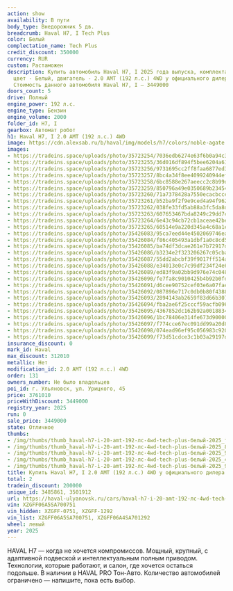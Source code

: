 ```yaml
---
action: show
availability: В пути
body_type: Внедорожник 5 дв.
breadcrumb: Haval H7, I Tech Plus
color: Белый
complectation_name: Tech Plus
credit_discount: 350000
currency: RUR
custom: Растаможен
description: Купить автомобиль Haval H7, I 2025 года выпуска, комплектация Tech Plus,
  цвет - Белый, двигатель - 2.0 AMT (192 л.с.) 4WD у официального дилера в г. Ульяновск.
  Стоимость данного автомобиля Haval H7, I – 3449000
doors_count: 5
drive: Полный
engine_power: 192 л.с.
engine_type: Бензин
engine_volume: 2000
folder_id: H7, I
gearbox: Автомат робот
h1: Haval H7, I 2.0 AMT (192 л.с.) 4WD
image: https://cdn.alexsab.ru/b/haval/img/models/h7/colors/noble-agate.webp
images:
- https://tradeins.space/uploads/photo/35723254/7036edb6274e63f6b0a94c366e0fb92b.jpg
- https://tradeins.space/uploads/photo/35723255/36d016df894f5bee6204a61768488c3a.jpg
- https://tradeins.space/uploads/photo/35723256/9731695cc2ff8faa6877ed367dc977f9.jpg
- https://tradeins.space/uploads/photo/35723257/8bc4a34f8ee4099240944efdfb947311.jpg
- https://tradeins.space/uploads/photo/35723258/6bc8588e267aeecc2c8b99de1b69c8a1.jpg
- https://tradeins.space/uploads/photo/35723259/850796a49e0350689b234543bbd3df7e.jpg
- https://tradeins.space/uploads/photo/35723260/71a7378428a7550ecacbcce8a1b82ea2.jpg
- https://tradeins.space/uploads/photo/35723261/b52ba9f2f9e9ced4a94f962b8cacedf7.jpg
- https://tradeins.space/uploads/photo/35723262/038fe33fd5ab88a3fc5da8d3a90f25cb.jpg
- https://tradeins.space/uploads/photo/35723263/607653467bda8249c29dd7cfd3a2c318.jpg
- https://tradeins.space/uploads/photo/35723264/6e43c94cb72cb1aceae42beed20ed2a9.jpg
- https://tradeins.space/uploads/photo/35723265/60514e9a220d345a4c68a1e2ac545d90.jpg
- https://tradeins.space/uploads/photo/35426083/95ca7eed44e4502069746ea1ad7d8ef6.jpg
- https://tradeins.space/uploads/photo/35426084/f86c405493a1dbf1a0c8cd5a8c9c5a8d.jpg
- https://tradeins.space/uploads/photo/35426085/ba74df3dcae261e7b72917ddf2a6223f.jpg
- https://tradeins.space/uploads/photo/35426086/b3234e2f323206267c05cba57008390d.jpg
- https://tradeins.space/uploads/photo/35426087/55dd2abcbf39f9017ff514ab6ab515c3.jpg
- https://tradeins.space/uploads/photo/35426088/e34013e0c7c99df234f24e6e262a1e6e.jpg
- https://tradeins.space/uploads/photo/35426089/ed83f9a02bb9d976e74c04851b03b0b1.jpg
- https://tradeins.space/uploads/photo/35426090/fe7fa8c9010425b4b92b0fdffba9f0eb.jpg
- https://tradeins.space/uploads/photo/35426091/d6cee90752cef03e6a07fae1baf325ca.jpg
- https://tradeins.space/uploads/photo/35426092/087896e717c0db0b80f4388b30208819.jpg
- https://tradeins.space/uploads/photo/35426093/2894143ab2659f83d66b3071b5d33dfc.jpg
- https://tradeins.space/uploads/photo/35426094/fba2ae6f25cccf59acfb0965ecc81321.jpg
- https://tradeins.space/uploads/photo/35426095/4367852dc162b92a001883400deb6f68.jpg
- https://tradeins.space/uploads/photo/35426096/1bc78406e314fe673d90000a54b93178.jpg
- https://tradeins.space/uploads/photo/35426097/f774cce67ec091dd99a20d8c5fc0d89c.jpg
- https://tradeins.space/uploads/photo/35426098/074ead96ef95c056983c92087c4f7b11.jpg
- https://tradeins.space/uploads/photo/35426099/f73d51cdce3c1b03a29197d5635508ad.jpg
insurance_discount: 0
mark_id: Haval
max_discount: 312010
metallic: Нет
modification_id: 2.0 AMT (192 л.с.) 4WD
order: 131
owners_number: Не было владельцев
poi_id: г. Ульяновск, ул. Урицкого, 45
price: 3761010
priceWithDiscount: 3449000
registry_year: 2025
run: 0
sale_price: 3449000
state: Отличное
thumbs:
- /img/thumbs/thumb_haval-h7-i-20-amt-192-лс-4wd-tech-plus-белый-2025_fb92b_0.webp
- /img/thumbs/thumb_haval-h7-i-20-amt-192-лс-4wd-tech-plus-белый-2025_88c3a_1.webp
- /img/thumbs/thumb_haval-h7-i-20-amt-192-лс-4wd-tech-plus-белый-2025_977f9_2.webp
- /img/thumbs/thumb_haval-h7-i-20-amt-192-лс-4wd-tech-plus-белый-2025_47311_3.webp
- /img/thumbs/thumb_haval-h7-i-20-amt-192-лс-4wd-tech-plus-белый-2025_9c8a1_4.webp
title: Купить Haval H7, I 2.0 AMT (192 л.с.) 4WD у официального дилера в Ульяновске
total: 2
tradein_discount: 200000
unique_id: 3485861, 3501912
url: https://haval-ulyanovsk.ru/cars/haval-h7-i-20-amt-192-лс-4wd-tech-plus-белый-2025/
vin: XZGFF06A5SA700751
vin_hidden: XZGFF-0751, XZGFF-1292
vin_list: XZGFF06A5SA700751, XZGFF06A4SA701292
wheel: левый
year: 2025
---
```

HAVAL H7 — когда не хочется компромиссов. Мощный, крупный, с адаптивной подвеской и интеллектуальным полным приводом. Технологии, которые работают, и салон, где хочется остаться подольше. В наличии в HAVAL PRO Тон-Авто. Количество автомобилей ограничено — напишите, пока есть выбор.
